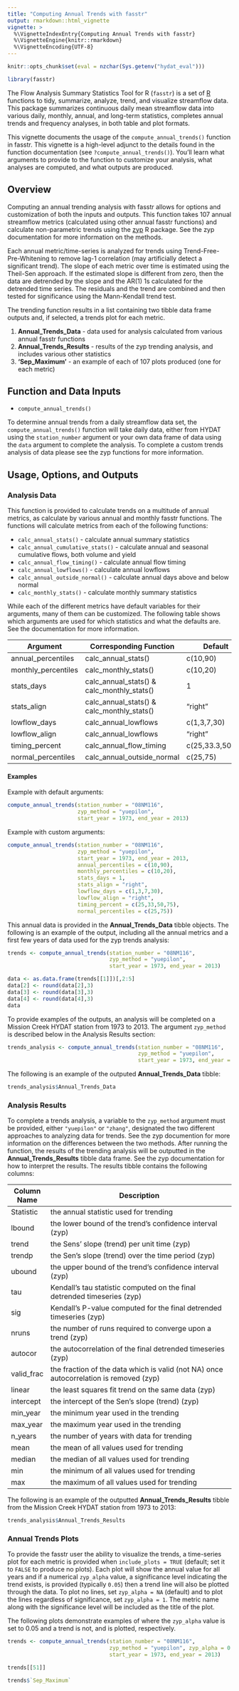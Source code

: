 ```yaml
---
title: "Computing Annual Trends with fasstr"
output: rmarkdown::html_vignette
vignette: >
  %\VignetteIndexEntry{Computing Annual Trends with fasstr}
  %\VignetteEngine{knitr::rmarkdown}
  %\VignetteEncoding{UTF-8}
---
```

  

```r
knitr::opts_chunk$set(eval = nzchar(Sys.getenv("hydat_eval")))
```

```r
library(fasstr)
```


The Flow Analysis Summary Statistics Tool for R (`fasstr`) is a set of [R](https://www.r-project.org/) functions to tidy, summarize, analyze, trend, and visualize streamflow data. This package summarizes continuous daily mean streamflow data into various daily, monthly, annual, and long-term statistics, completes annual trends and frequency analyses, in both table and plot formats.

This vignette documents the usage of the `compute_annual_trends()` function in fasstr. This vignette is a high-level adjunct to the details found in the function documentation (see `?compute_annual_trends()`). You’ll learn what arguments to provide to the function to customize your analysis, what analyses are computed, and what outputs are produced.


## Overview

Computing an annual trending analysis with fasstr allows for options and customization of both the inputs and outputs. This function takes 107 annual streamflow metrics (calculated using other annual fasstr functions) and calculate non-parametric trends using the [zyp](https://CRAN.R-project.org/package=zyp) R package. See the zyp documentation for more information on the methods.

Each annual metric/time-series is analyzed for trends using Trend-Free-Pre-Whitening to remove lag-1 correlation (may artificially detect a significant trend). The slope of each metric over time is estimated using the Theil-Sen approach. If the estimated slope is different from zero, then the data are detrended by the slope and the AR(1) 1s calculated for the detrended time series. The residuals and the trend are combined and
then tested for significance using the Mann-Kendall trend test.

The trending function results in a list containing two tibble data frame outputs and, if selected, a trends plot for each metric.

1) **Annual_Trends_Data** - data used for analysis calculated from various annual fasstr functions
2) **Annual_Trends_Results** - results of the zyp trending analysis, and includes various other statistics
3) **'Sep_Maximum'** - an example of each of 107 plots produced (one for each metric)


## Function and Data Inputs

- `compute_annual_trends()`

To determine annual trends from a daily streamflow data set, the `compute_annual_trends()` function will take daily data, either from HYDAT using the `station_number` argument or your own data frame of data using the `data` argument to complete the analysis. To complete a custom trends analysis of data please see the zyp functions for more information.


## Usage, Options, and Outputs

### Analysis Data

This function is provided to calculate trends on a multitude of annual metrics, as calculate by various annual and monthly fasstr functions.  The functions will calculate metrics from each of the following functions:

- `calc_annual_stats()` - calculate annual summary statistics
- `calc_annual_cumulative_stats()` - calculate annual and seasonal cumulative flows, both volume and yield
- `calc_annual_flow_timing()` - calculate annual flow timing
- `calc_annual_lowflows()` - calculate annual lowflows
- `calc_annual_outside_normal()` - calculate annual days above and below normal
- `calc_monthly_stats()` - calculate monthly summary statistics

While each of the different metrics have default variables for their arguments, many of them can be customized.  The following table shows which arguments are used for which statistics and what the defaults are.  See the documentation for more information.

Argument             | Corresponding Function     |  Default
---------------------|----------------------|----------------------------------------------
annual_percentiles   | calc_annual_stats()  | c(10,90)
monthly_percentiles  | calc_monthly_stats() | c(10,20)
stats_days       	   | calc_annual_stats() & calc_monthly_stats() | 1
stats_align      	   | calc_annual_stats() & calc_monthly_stats() | "right"
lowflow_days      	 | calc_annual_lowflows | c(1,3,7,30)
lowflow_align        | calc_annual_lowflows | "right"
timing_percent       | calc_annual_flow_timing | c(25,33.3,50,75)
normal_percentiles   | calc_annual_outside_normal | c(25,75)

#### Examples

Example with default arguments:

```r
compute_annual_trends(station_number = "08NM116",
                      zyp_method = "yuepilon",
                      start_year = 1973, end_year = 2013)
```

Example with custom arguments:

```r
compute_annual_trends(station_number = "08NM116",
                      zyp_method = "yuepilon",
                      start_year = 1973, end_year = 2013,
                      annual_percentiles = c(10,90),
                      monthly_percentiles = c(10,20),
                      stats_days = 1,
                      stats_align = "right",
                      lowflow_days = c(1,3,7,30),
                      lowflow_align = "right",
                      timing_percent = c(25,33,50,75),
                      normal_percentiles = c(25,75))
```


This annual data is provided in the **Annual_Trends_Data** tibble objects.  The following is an example of the output, including all the annual metrics and a first few years of data used for the zyp trends analysis:

```r
trends <- compute_annual_trends(station_number = "08NM116",
                                zyp_method = "yuepilon",
                                start_year = 1973, end_year = 2013)

data <- as.data.frame(trends[[1]])[,2:5]
data[2] <- round(data[2],3)
data[3] <- round(data[3],3)
data[4] <- round(data[4],3)
data
```


To provide examples of the outputs, an analysis will be completed on a Mission Creek HYDAT station from 1973 to 2013.  The argument `zyp_method` is described below in the Analysis Results section:

```r
trends_analysis <- compute_annual_trends(station_number = "08NM116",
                                         zyp_method = "yuepilon",
                                         start_year = 1973, end_year = 2013)
```

The following is an example of the outputed **Annual_Trends_Data** tibble:

```r
trends_analysis$Annual_Trends_Data
```

### Analysis Results

To complete a trends analysis, a variable to the `zyp_method` argument must be provided, either `"yuepilon"` or `"zhang"`, designated the two different approaches to analyzing data for trends.  See the zyp documention for more information on the differences between the two methods. After running the function, the results of the trending analysis will be outputted in the **Annual_Trends_Results** tibble data frame. See the zyp documentation for how to interpret the results. The results tibble contains the following columns:

Column Name   | Description
--------------|---------------------------------------------------------------------
Statistic   	| the annual statistic used for trending 
lbound      	| the lower bound of the trend's confidence interval (zyp)
trend       	| the Sens' slope (trend) per unit time (zyp)
trendp      	| the Sen's slope (trend) over the time period (zyp)
ubound      	| the upper bound of the trend's confidence interval (zyp)
tau         	| Kendall's tau statistic computed on the final detrended timeseries (zyp)
sig	          | Kendall's P-value computed for the final detrended timeseries (zyp)
nruns	        | the number of runs required to converge upon a trend (zyp)
autocor	      | the autocorrelation of the final detrended timeseries (zyp)
valid_frac  	| the fraction of the data which is valid (not NA) once autocorrelation is removed (zyp)
linear      	| the least squares fit trend on the same data (zyp)
intercept     | the intercept of the Sen's slope (trend) (zyp)
min_year    	| the minimum year used in the trending
max_year      | the maximum year used in the trending
n_years       | the number of years with data for trending
mean          | the mean of all values used for trending
median      	| the median of all values used for trending
min	          | the minimum of all values used for trending
max	          | the maximum of all values used for trending 


The following is an example of the outputted **Annual_Trends_Results** tibble from the Mission Creek HYDAT station from 1973 to 2013:

```r
trends_analysis$Annual_Trends_Results
```

### Annual Trends Plots

To provide the fasstr user the ability to visualize the trends, a time-series plot for each metric is provided when `include_plots = TRUE` (default; set it to `FALSE` to produce no plots). Each plot will show the annual value for all years and if a numerical `zyp_alpha` value, a significance level indicating the trend exists, is provided (typically `0.05`) then a trend line will also be plotted through the data.  To plot no lines, set `zyp_alpha = NA` (default) and to plot the lines regardless of significance, set `zyp_alpha = 1`. The metric name along with the significance level will be included as the title of the plot.

The following plots demonstrate examples of where the `zyp_alpha` value is set to 0.05 and a trend is not, and is plotted, respectively.

```r
trends <- compute_annual_trends(station_number = "08NM116",
                                zyp_method = "yuepilon", zyp_alpha = 0.05,
                                start_year = 1973, end_year = 2013)
```

```r
trends[[51]]
```

```r
trends$`Sep_Maximum`
```






